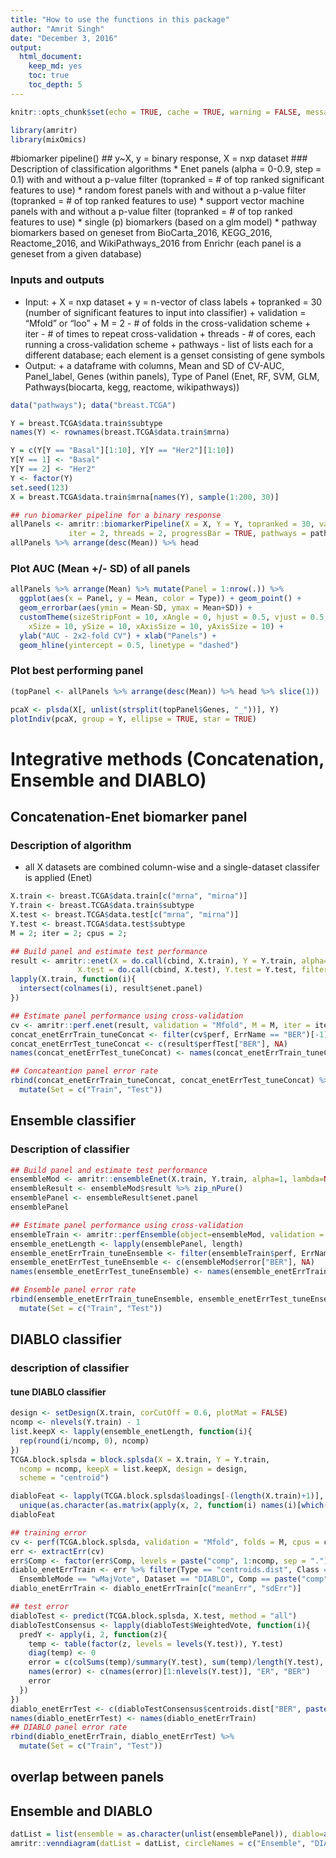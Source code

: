 ```yaml
---
title: "How to use the functions in this package"
author: "Amrit Singh"
date: "December 3, 2016"
output: 
  html_document: 
    keep_md: yes
    toc: true
    toc_depth: 5
---
```


```r
knitr::opts_chunk$set(echo = TRUE, cache = TRUE, warning = FALSE, message = FALSE)
```

```r
library(amritr)
library(mixOmics)
```

#biomarker pipeline()
## y~X, y = binary response, X = nxp dataset
### Description of classification algorithms
  * Enet panels (alpha = 0-0.9, step = 0.1) with and without a p-value filter (topranked = # of top ranked significant features to use)
  * random forest panels with and without a p-value filter (topranked = # of top ranked features to use)
  * support vector machine panels with and without a p-value filter (topranked = # of top ranked features to use)
  * single (p) biomarkers (based on a glm model)
  * pathway biomarkers based on geneset from BioCarta_2016, KEGG_2016, Reactome_2016, and WikiPathways_2016 from Enrichr (each panel is a geneset from a given database)

### Inputs and outputs
  * Input:
          + X = nxp dataset
          + y = n-vector of class labels
          + topranked = 30 (number of significant features to input into classifier)
          + validation = "Mfold" or "loo"
          + M = 2 - # of folds in the cross-validation scheme
          + iter - # of times to repeat cross-validation
          + threads - # of cores, each running a cross-validation scheme
          + pathways - list of lists each for a different database; each element is a genset consisting of gene symbols
  * Output:
          + a dataframe with columns, Mean and SD of CV-AUC, Panel_label, Genes (within panels), Type of Panel (Enet, RF, SVM, GLM, Pathways(biocarta, kegg, reactome, wikipathways))

```r
data("pathways"); data("breast.TCGA")

Y = breast.TCGA$data.train$subtype
names(Y) <- rownames(breast.TCGA$data.train$mrna)

Y = c(Y[Y == "Basal"][1:10], Y[Y == "Her2"][1:10])
Y[Y == 1] <- "Basal"
Y[Y == 2] <- "Her2"
Y <- factor(Y)
set.seed(123)
X = breast.TCGA$data.train$mrna[names(Y), sample(1:200, 30)]

## run biomarker pipeline for a binary response
allPanels <- amritr::biomarkerPipeline(X = X, Y = Y, topranked = 30, validation = "Mfold", M = 2, 
             iter = 2, threads = 2, progressBar = TRUE, pathways = pathways)
allPanels %>% arrange(desc(Mean)) %>% head
```

### Plot AUC (Mean +/- SD) of all panels

```r
allPanels %>% arrange(Mean) %>% mutate(Panel = 1:nrow(.)) %>% 
  ggplot(aes(x = Panel, y = Mean, color = Type)) + geom_point() +
  geom_errorbar(aes(ymin = Mean-SD, ymax = Mean+SD)) +
  customTheme(sizeStripFont = 10, xAngle = 0, hjust = 0.5, vjust = 0.5,
    xSize = 10, ySize = 10, xAxisSize = 10, yAxisSize = 10) +
  ylab("AUC - 2x2-fold CV") + xlab("Panels") +
  geom_hline(yintercept = 0.5, linetype = "dashed")
```

### Plot best performing panel

```r
(topPanel <- allPanels %>% arrange(desc(Mean)) %>% head %>% slice(1))

pcaX <- plsda(X[, unlist(strsplit(topPanel$Genes, "_"))], Y)
plotIndiv(pcaX, group = Y, ellipse = TRUE, star = TRUE)

```

# Integrative methods (Concatenation, Ensemble and DIABLO)
## Concatenation-Enet biomarker panel
### Description of algorithm
  * all X datasets are combined column-wise and a single-dataset classifer is applied (Enet)

```r
X.train <- breast.TCGA$data.train[c("mrna", "mirna")]
Y.train <- breast.TCGA$data.train$subtype
X.test <- breast.TCGA$data.test[c("mrna", "mirna")]
Y.test <- breast.TCGA$data.test$subtype
M = 2; iter = 2; cpus = 2;

## Build panel and estimate test performance
result <- amritr::enet(X = do.call(cbind, X.train), Y = Y.train, alpha=1, family="multinomial", lambda = NULL, 
               X.test = do.call(cbind, X.test), Y.test = Y.test, filter = "none", topranked = 50)
lapply(X.train, function(i){
  intersect(colnames(i), result$enet.panel)
})

## Estimate panel performance using cross-validation
cv <- amritr::perf.enet(result, validation = "Mfold", M = M, iter = iter, threads = cpus, progressBar = FALSE)
concat_enetErrTrain_tuneConcat <- filter(cv$perf, ErrName == "BER")[-1]
concat_enetErrTest_tuneConcat <- c(result$perfTest["BER"], NA)
names(concat_enetErrTest_tuneConcat) <- names(concat_enetErrTrain_tuneConcat)

## Concateantion panel error rate
rbind(concat_enetErrTrain_tuneConcat, concat_enetErrTest_tuneConcat) %>% 
  mutate(Set = c("Train", "Test"))

```

## Ensemble classifier
### Description of classifier

```r
## Build panel and estimate test performance
ensembleMod <- amritr::ensembleEnet(X.train, Y.train, alpha=1, lambda=NULL, X.test, Y.test)
ensembleResult <- ensembleMod$result %>% zip_nPure()
ensemblePanel <- ensembleResult$enet.panel
ensemblePanel

## Estimate panel performance using cross-validation
ensembleTrain <- amritr::perfEnsemble(object=ensembleMod, validation = "Mfold", M = M, iter = iter, threads = cpus, progressBar = TRUE)
ensemble_enetLength <- lapply(ensemblePanel, length)
ensemble_enetErrTrain_tuneEnsemble <- filter(ensembleTrain$perf, ErrName == "BER")[-1]
ensemble_enetErrTest_tuneEnsemble <- c(ensembleMod$error["BER"], NA)
names(ensemble_enetErrTest_tuneEnsemble) <- names(ensemble_enetErrTrain_tuneEnsemble)

## Ensemble panel error rate
rbind(ensemble_enetErrTrain_tuneEnsemble, ensemble_enetErrTest_tuneEnsemble) %>% 
  mutate(Set = c("Train", "Test"))

```

## DIABLO classifier
### description of classifier

#### tune DIABLO classifier

```r
design <- setDesign(X.train, corCutOff = 0.6, plotMat = FALSE)
ncomp <- nlevels(Y.train) - 1
list.keepX <- lapply(ensemble_enetLength, function(i){
  rep(round(i/ncomp, 0), ncomp)
})
TCGA.block.splsda = block.splsda(X = X.train, Y = Y.train, 
  ncomp = ncomp, keepX = list.keepX, design = design,
  scheme = "centroid")

diabloFeat <- lapply(TCGA.block.splsda$loadings[-(length(X.train)+1)], function(x)
  unique(as.character(as.matrix(apply(x, 2, function(i) names(i)[which(i != 0)])))))
diabloFeat

## training error
cv <- perf(TCGA.block.splsda, validation = "Mfold", folds = M, cpus = cpus, nrepeat = iter)
err <- extractErr(cv)
err$Comp <- factor(err$Comp, levels = paste("comp", 1:ncomp, sep = "."))
diablo_enetErrTrain <- err %>% filter(Type == "centroids.dist", Class == "Overall.BER", 
  EnsembleMode == "wMajVote", Dataset == "DIABLO", Comp == paste("comp", ncomp, sep = "."))
diablo_enetErrTrain <- diablo_enetErrTrain[c("meanErr", "sdErr")]

## test error
diabloTest <- predict(TCGA.block.splsda, X.test, method = "all")
diabloTestConsensus <- lapply(diabloTest$WeightedVote, function(i){
  predY <- apply(i, 2, function(z){
    temp <- table(factor(z, levels = levels(Y.test)), Y.test)
    diag(temp) <- 0
    error = c(colSums(temp)/summary(Y.test), sum(temp)/length(Y.test), mean(colSums(temp)/summary(Y.test)))
    names(error) <- c(names(error)[1:nlevels(Y.test)], "ER", "BER")
    error
  })
})
diablo_enetErrTest <- c(diabloTestConsensus$centroids.dist["BER", paste("comp", ncomp, sep = "")], NA)
names(diablo_enetErrTest) <- names(diablo_enetErrTrain)
## DIABLO panel error rate
rbind(diablo_enetErrTrain, diablo_enetErrTest) %>% 
  mutate(Set = c("Train", "Test"))
```

## overlap between panels
## Ensemble and DIABLO

```r
datList = list(ensemble = as.character(unlist(ensemblePanel)), diablo=as.character(unlist(diabloFeat)))
amritr::venndiagram(datList = datList, circleNames = c("Ensemble", "DIABLO"))
```



